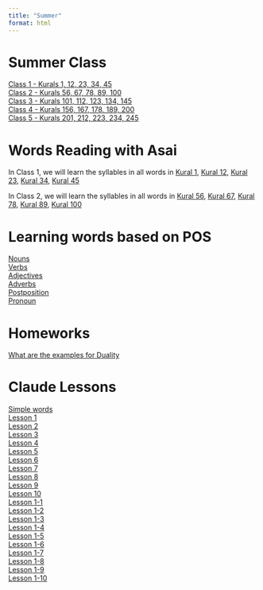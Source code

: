 ```yaml
---
title: "Summer"
format: html
---
```


# Summer Class

[Class 1 - Kurals 1, 12, 23, 34, 45](thirukkural_kurals_1_to_5.qmd)  
[Class 2 - Kurals 56, 67, 78, 89, 100](thirukkural_kurals_6_to_10.qmd)  
[Class 3 - Kurals 101, 112, 123, 134, 145](thirukkural_kurals_11_to_15.qmd)  
[Class 4 - Kurals 156, 167, 178, 189, 200](thirukkural_kurals_16_to_20.qmd)  
[Class 5 - Kurals 201, 212, 223, 234, 245](thirukkural_kurals_21_to_25.qmd)  

# Words Reading with Asai

In Class 1, we will learn the syllables in all words in [Kural 1](kuralQuartoWordsAsaiContent1.qmd), [Kural 12](kuralQuartoWordsAsaiContent12.qmd), [Kural 23](kuralQuartoWordsAsaiContent23.qmd), [Kural 34](kuralQuartoWordsAsaiContent34.qmd), [Kural 45](kuralQuartoWordsAsaiContent45.qmd)  

In Class 2, we will learn the syllables in all words in [Kural 56](kuralQuartoWordsAsaiContent56.qmd), 
[Kural 67](kuralQuartoWordsAsaiContent67.qmd), [Kural 78](kuralQuartoWordsAsaiContent78.qmd), [Kural 89](kuralQuartoWordsAsaiContent89.qmd), [Kural 100](kuralQuartoWordsAsaiContent100.qmd)  

# Learning words based on POS

[Nouns](thirukkural_noun_words.qmd)  
[Verbs](thirukkural_verb_words.qmd)  
[Adjectives](thirukkural_adjective_words.qmd)  
[Adverbs](thirukkural_adverb_words.qmd)  
[Postposition](thirukkural_postposition_words.qmd)  
[Pronoun](thirukkural_pronoun_words.qmd)  

# Homeworks

[What are the examples for Duality](duality.qmd)

# Claude Lessons

[Simple words](simple-words.qmd)  
[Lesson 1](lesson1.qmd)  
[Lesson 2](lesson2.qmd)  
[Lesson 3](lesson3.qmd)  
[Lesson 4](lesson4.qmd)  
[Lesson 5](lesson5.qmd)  
[Lesson 6](lesson6.qmd)  
[Lesson 7](lesson7.qmd)  
[Lesson 8](lesson8.qmd)  
[Lesson 9](lesson9.qmd)  
[Lesson 10](lesson10.qmd)  
[Lesson 1-1](lesson1-1.qmd)  
[Lesson 1-2](lesson1-2.qmd)  
[Lesson 1-3](lesson1-3.qmd)  
[Lesson 1-4](lesson1-4.qmd)  
[Lesson 1-5](lesson1-5.qmd)  
[Lesson 1-6](lesson1-6.qmd)  
[Lesson 1-7](lesson1-7.qmd)  
[Lesson 1-8](lesson1-8.qmd)  
[Lesson 1-9](lesson1-9.qmd)  
[Lesson 1-10](lesson1-10.qmd)  